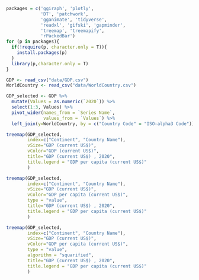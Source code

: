 ```r
packages = c('ggiraph', 'plotly', 
             'DT', 'patchwork',
             'gganimate', 'tidyverse',
             'readxl', 'gifski', 'gapminder',
             'treemap', 'treemapify',
             'rPackedBar')
for (p in packages){
  if(!require(p, character.only = T)){
    install.packages(p)
  }
  library(p,character.only = T)
}
```

```r
GDP <- read_csv("data/GDP.csv")
WorldCountry <- read_csv("data/WorldCountry.csv")
```

```r
GDP_selected <- GDP %>%
  mutate(Values = as.numeric(`2020`)) %>%
  select(1:3, Values) %>%
  pivot_wider(names_from = `Series Name`,
              values_from = `Values`) %>%
  left_join(y=WorldCountry, by = c("Country Code" = "ISO-alpha3 Code"))
```

```r
treemap(GDP_selected,
        index=c("Continent", "Country Name"),
        vSize="GDP (current US$)",
        vColor="GDP (current US$)",
        title="GDP (current US$) , 2020",
        title.legend = "GDP per capita (current US$)"
        )
```

```r
treemap(GDP_selected,
        index=c("Continent", "Country Name"),
        vSize="GDP (current US$)",
        vColor="GDP per capita (current US$)",
        type = "value",
        title="GDP (current US$) , 2020",
        title.legend = "GDP per capita (current US$)"
        )
```

```r
treemap(GDP_selected,
        index=c("Continent", "Country Name"),
        vSize="GDP (current US$)",
        vColor="GDP per capita (current US$)",
        type = "value",
        algorithm = "squarified",
        title="GDP (current US$) , 2020",
        title.legend = "GDP per capita (current US$)"
        )
```